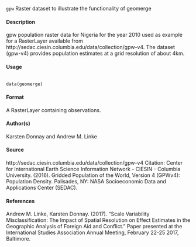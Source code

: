 
``gpw`` Raster dataset to illustrate the functionality of geomerge

#### Description

gpw population raster data for Nigeria for the year 2010 used as example for a RasterLayer available from http://sedac.ciesin.columbia.edu/data/collection/gpw-v4. The dataset (gpw-v4) provides population estimates at a grid resolution of about 4km.

#### Usage
<pre><code>
data(geomerge)
</code></pre>

#### Format
A RasterLayer containing observations.

#### Author(s)
Karsten Donnay and Andrew M. Linke

#### Source
http://sedac.ciesin.columbia.edu/data/collection/gpw-v4
Citation: Center for International Earth Science Information Network - CIESIN - Columbia University. (2016). Gridded Population of the World, Version 4 (GPWv4): Population Density. Palisades,
NY: NASA Socioeconomic Data and Applications Center (SEDAC).

#### References
Andrew M. Linke, Karsten Donnay. (2017). "Scale Variability Misclassification: The Impact of Spatial Resolution on Effect Estimates in the Geographic Analysis of Foreign Aid and Conflict."
Paper presented at the International Studies Association Annual Meeting, February 22-25 2017, Baltimore.
